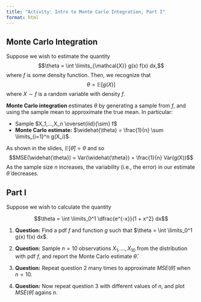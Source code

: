 ```yaml
---
title: "Activity: Intro to Monte Carlo Integration, Part I"
format: html
---
```


## Monte Carlo Integration

Suppose we wish to estimate the quantity
$$\theta = \int \limits_{\mathcal{X}} g(x) f(x) dx,$$
where $f$ is some density function. Then, we recognize that 
$$\theta = \mathbb{E}[g(X)]$$
where $X \sim f$ is a random variable with density $f$.

**Monte Carlo integration** estimates $\theta$ by generating a sample from $f$, and using the sample mean to approximate the true mean. In particular:

* Sample $X_1,...,X_n \overset{iid}{\sim} f$
* **Monte Carlo estimate:** $\widehat{\theta} = \frac{1}{n} \sum \limits_{i=1}^n g(X_i)$

As shown in the slides, $\mathbb{E}[\widehat{\theta}] = \theta$ and so
$$MSE(\widehat{\theta}) = Var(\widehat{\theta}) = \frac{1}{n} Var(g(X))$$
As the sample size $n$ increases, the variability (i.e., the error) in our estimate $\widehat{\theta}$ decreases.


## Part I

Suppose we wish to calculate the quantity

$$\theta = \int \limits_0^1 \dfrac{e^{-x}}{1 + x^2} dx$$

1. **Question:** Find a pdf $f$ and function $g$ such that $\theta = \int \limits_0^1 g(x) f(x) dx$.

2. **Question:** Sample $n=10$ observations $X_1,...,X_{10}$ from the distribution with pdf $f$, and report the Monte Carlo estimate $\widehat{\theta}$.

3. **Question:** Repeat question 2 many times to approximate $MSE(\widehat{\theta})$ when $n = 10$.

4. **Question:** Now repeat question 3 with different values of $n$, and plot $MSE(\widehat{\theta})$ agains $n$. 


